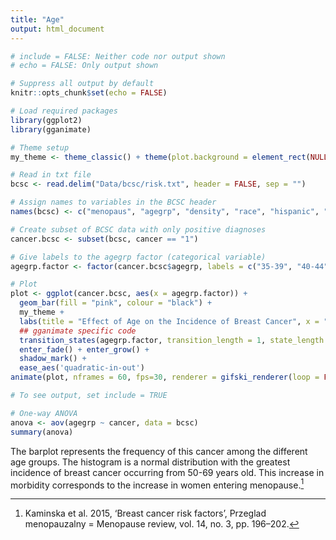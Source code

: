 ```yaml
---
title: "Age"
output: html_document
---
```


```r
# include = FALSE: Neither code nor output shown
# echo = FALSE: Only output shown

# Suppress all output by default
knitr::opts_chunk$set(echo = FALSE)

# Load required packages
library(ggplot2)
library(gganimate)

# Theme setup
my_theme <- theme_classic() + theme(plot.background = element_rect(NULL), panel.grid = element_line(NULL))
```

```r
# Read in txt file
bcsc <- read.delim("Data/bcsc/risk.txt", header = FALSE, sep = "")

# Assign names to variables in the BCSC header
names(bcsc) <- c("menopaus", "agegrp", "density", "race", "hispanic", "bmi", "agefirst", "nrelbc", "brstproc", "lastmamm", "surgmeno", "hrt", "invasive", "cancer", "training", "count")
```

```r
# Create subset of BCSC data with only positive diagnoses
cancer.bcsc <- subset(bcsc, cancer == "1")

# Give labels to the agegrp factor (categorical variable)
agegrp.factor <- factor(cancer.bcsc$agegrp, labels = c("35-39", "40-44", "45-49", "50-54", "55-59", "60-64", "65-69", "70-74", "75-79", "80-84"))

# Plot
plot <- ggplot(cancer.bcsc, aes(x = agegrp.factor)) + 
  geom_bar(fill = "pink", colour = "black") + 
  my_theme +
  labs(title = "Effect of Age on the Incidence of Breast Cancer", x = "Age (Years)", y = "Frequency of Breast Cancer") +
  ## gganimate specific code
  transition_states(agegrp.factor, transition_length = 1, state_length = 1, wrap = FALSE) + 
  enter_fade() + enter_grow() +
  shadow_mark() +
  ease_aes('quadratic-in-out')
animate(plot, nframes = 60, fps=30, renderer = gifski_renderer(loop = FALSE))
```

```r
# To see output, set include = TRUE

# One-way ANOVA
anova <- aov(agegrp ~ cancer, data = bcsc)
summary(anova)
```

The barplot represents the frequency of this cancer among the different age groups. The histogram is a normal distribution with the greatest incidence of breast cancer occurring from 50-69 years old. This increase in morbidity corresponds to the increase in women entering menopause.[^2]

[^2]: Kaminska et al. 2015, ‘Breast cancer risk factors’, Przeglad menopauzalny = Menopause review, vol. 14, no. 3, pp. 196–202.
